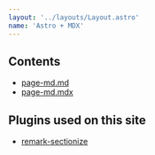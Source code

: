 ```yaml
---
layout: '../layouts/Layout.astro'
name: 'Astro + MDX'
---
```


## Contents

- [page-md.md](page-md)
- [page-md.mdx](page-mdx)

## Plugins used on this site

- [remark-sectionize](https://github.com/jake-low/remark-sectionize)
